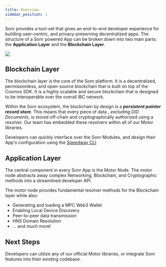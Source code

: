 ```yaml
---
title: Overview
sidebar_position: 1
---
```



Sonr provides a tool-set that gives an end-to-end developer experience for building user-centric, and privacy-preserving decentralized apps. The structure of a Sonr powered App can be broken down into two main parts: the **Application Layer** and the **Blockchain Layer**.

<img src="/img/overview-header.png" />

## Blockchain Layer

The blockchain layer is the core of the Sonr platform. It is a decentralized, permissionless, and open-source blockchain that is built on top of the Cosmos SDK. It is a highly scalable and secure blockchain that is designed to be interoperable over the overall IBC network.

Within the Sonr ecosystem, the blockchain by design is a _**persistent pointer record store**_. This means that every piece of data , _excluding DID Documents_, is stored off-chain and cryptographically authorized using a resolver. Our team has embedded these resolvers within all of our Motor libraries.

Developers can quickly interface over the Sonr Modules, and design their App's configuration using the [Speedway CLI](/docs/reference/speedway/cli)

## Application Layer

The central component in every Sonr App is the Motor Node. The motor node abstracts away complex Networking, Blockchain, and Cryptographic methods into a streamlined developer API.

The motor node provides fundamental resolver methods for the Blockchain layer while also:

- Generating and loading a MPC Web3 Wallet
- Enabling Local Device Discovery
- Peer-to-peer data transmission
- HNS Domain Resolution
- ... and much more!

## Next Steps

Developers can utilize any of our official Motor libraries, or integrate Sonr features into their existing codebase.

<GetStartedButtonGrid />
